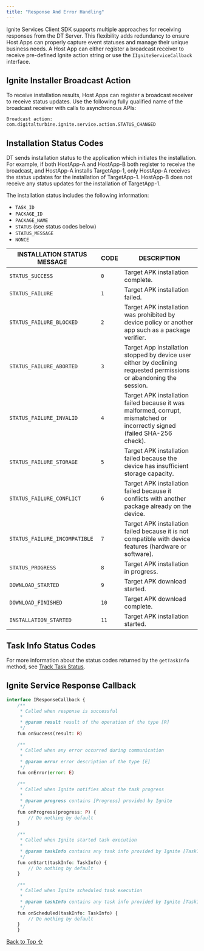 ```yaml
---
title: "Response And Error Handling"
---
```


Ignite Services Client SDK supports multiple approaches for receiving responses from the DT Server. This flexibility adds redundancy to ensure Host Apps can properly capture event statuses and manage their unique business needs. A Host App can either register a broadcast receiver to receive pre-defined Ignite action string or use the `IIgniteServiceCallback` interface.

## Ignite Installer Broadcast Action

To receive installation results, Host Apps can register a broadcast receiver to receive status updates. Use the following fully qualified name of the broadcast receiver with calls to asynchronous APIs:

`Broadcast action: com.digitalturbine.ignite.service.action.STATUS_CHANGED`

## Installation Status Codes

DT sends installation status to the application which initiates the installation. For example, if both HostApp-A and HostApp-B both register to receive the broadcast, and HostApp-A installs TargetApp-1, only HostApp-A receives the status updates for the installation of TargetApp-1. HostApp-B does not receive any status updates for the installation of TargetApp-1.

The installation status includes the following information:

* `TASK_ID`
* `PACKAGE_ID`
* `PACKAGE_NAME`
* `STATUS` (see status codes below)
* `STATUS_MESSAGE`
* `NONCE`

| INSTALLATION STATUS MESSAGE   | CODE | DESCRIPTION                                                                                                                |
| ----------------------------- | ---- | -------------------------------------------------------------------------------------------------------------------------- |
| `STATUS_SUCCESS`              | `0`  | Target APK installation complete.                                                                                          |
| `STATUS_FAILURE`              | `1`  | Target APK installation failed.                                                                                            |
| `STATUS_FAILURE_BLOCKED`      | `2`  | Target APK installation was prohibited by device policy or another app such as a package verifier.                         |
| `STATUS_FAILURE_ABORTED`      | `3`  | Target App installation stopped by device user either by declining requested permissions or abandoning the session.        |
| `STATUS_FAILURE_INVALID`      | `4`  | Target APK installation failed because it was malformed, corrupt, mismatched or incorrectly signed (failed SHA-256 check). |
| `STATUS_FAILURE_STORAGE`      | `5`  | Target APK installation failed because the device has insufficient storage capacity.                                       |
| `STATUS_FAILURE_CONFLICT`     | `6`  | Target APK installation failed because it conflicts with another package already on the device.                            |
| `STATUS_FAILURE_INCOMPATIBLE` | `7`  | Target APK installation failed because it is not compatible with device features (hardware or software).                   |
| `STATUS_PROGRESS`             | `8`  | Target APK installation in progress.                                                                                       |
| `DOWNLOAD_STARTED`            | `9`  | Target APK download started.                                                                                               |
| `DOWNLOAD_FINISHED`           | `10` | Target APK download complete.                                                                                              |
| `INSTALLATION_STARTED`        | `11` | Target APK installation started.                                                                                           |

## Task Info Status Codes

For more information about the status codes returned by the `getTaskInfo` method, see [Track Task Status](/hc/en-us/articles/9861904404764).

## Ignite Service Response Callback

```php
interface IResponseCallback {
    /**
     * Called when response is successful
     *
     * @param result result of the operation of the type [R]
     */
    fun onSuccess(result: R)

    /**
     * Called when any error occurred during communication
     *
     * @param error error description of the type [E]
     */
    fun onError(error: E)

    /**
     * Called when Ignite notifies about the task progress
     *
     * @param progress contains [Progress] provided by Ignite
     */
    fun onProgress(progress: P) {
        // Do nothing by default
    }

    /**
     * Called when Ignite started task execution
     *
     * @param taskInfo contains any task info provided by Ignite [TaskInfo]
     */
    fun onStart(taskInfo: TaskInfo) {
        // Do nothing by default
    }

    /**
     * Called when Ignite scheduled task execution
     *
     * @param taskInfo contains any task info provided by Ignite [TaskInfo]
     */
    fun onScheduled(taskInfo: TaskInfo) {
        // Do nothing by default
    }
    }
```

[Back to Top ⇧](#top)

